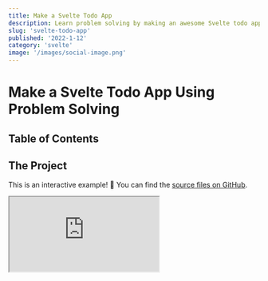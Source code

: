 ```yaml
---
title: Make a Svelte Todo App
description: Learn problem solving by making an awesome Svelte todo app as I guide you through my thought process
slug: 'svelte-todo-app'
published: '2022-1-12'
category: 'svelte'
image: '/images/social-image.png'
---
```


# Make a Svelte Todo App Using Problem Solving

## Table of Contents

## The Project

This is an interactive example! 🦄 You can find the [source files on GitHub](https://github.com/JoysOfCode/svelte-todo).

<Iframe
  title="Svelte Todo App"
  src="https://svelte-todo-list-app.netlify.app/"
/>

In the previous [Svelte For Beginners](https://joyofcode.xyz/svelte-for-beginners) post we learned Svelte fundamentals and now it's time to put what we learned into practice.

At the end I told you to go and build something but sometimes it's nice to have a friend to guide you through it. I also want to share my thought process instead of just making you do things because that's not a great way to learn and I'd rather you learn by working on things you care about.

I know from the title of the post some of you might be yawning 🥱 at the idea of yet another todo app but stick around!

This is just an excuse for us to learn more about how using Svelte might look in a real project and in another post I'm going to show you how to add tests to have more confidence your code works as expected. It's going to be awesome!

We're going to be making a todo list app based on [TodoMVC](https://todomvc.com/) which is one of my favorite examples when learning anything new because it teaches us everything we need to know about what we're trying to learn because everything you build includes creating, reading, updating and deleting content.

<blockquote>
  🖌️ Bob is here to help you out and let you know when you have to do something.
</blockquote>

<blockquote>
  🐿️ Peapod is a friend of Bob's and provides you with helpful information.
</blockquote>

## Learn From Reverse Engineering

I understand a lot of you might struggle with how to get started and I want you to know that's **normal**.

The more you work on things the more experience you have and your tool belt helps you solve more problems like Batman (ignoring striking fear in the hearts of criminals at night 🦇).

Let's say you were tasked to make something like [TodoMVC](https://todomvc.com/examples/vanilla-es6/). It might be intimidating at first but let's break everything into smaller parts. It's mostly a text input field adding what you just typed to the screen.

Focus on one step at a time. 👍️

One thing I would be distracted by is the animations when you complete a todo and notice if you double-click the todo you can edit it.

This might look complicated, right? 😱

Here is where I would open the browser developer tools with <kbd>Ctrl</kbd> + <kbd>Shift</kbd> + <kbd>I</kbd> and spend some time inspecting how it works.

<Image
  width={1053}
  height={704}
  src="/images/svelte-todo-app/todomvc-editing.webp"
  alt="TodoMVC editing a todo item"
/>

Huh? it's not bad as you thought! If you see it's just hiding the todo label and replacing it with a text input field of the same value if you're in the editing state.

This is such a great touch that might look complicated at first but if you spend time figuring out how it works you can see it's not that complicated.

Next thing I would do to learn how it works is to copy the HTML and CSS. You don't even need JavaScript because you can just use fake data in the markup.

In fact you can even disable the styles on the page by removing the `<head>` so you can focus on how it works.

If we did this before we would immediately see through the magic trick. 🪄

<Image
  width={1053}
  height={704}
  src="/images/svelte-todo-app/todomvc-without-styles.webp"
  alt="TodoMVC todo list markup without styles"
/>

This can be great fun! Instead of getting overwhelmed by everything observe how it works and write it down as a todo list (I know 🤭).

- **Add todo**
  - [ ] Input should be focused when page loads
  - [ ] Only show add todo if there are no other todos
  - [ ] After adding todo clear and focus input
  - [ ] Only show mark todos as completed if there are todos
  - [ ] Use enter to add todo
  - [ ] Mark todo as completed
  - [ ] Mark all todos as completed
  - [ ] Mark all todos as uncompleted
- **Remove todo**
  - [ ] Hovering over a todo shows the option to remove it
- **Edit todo**
  - [ ] Using **Escape** and **Enter** saves the edit
  - [ ] When focus leaves input save todo
- **Show how many todos are left**
  - [ ] Use **item** when there's a single todo and **items** for many
- **Filter todos**
  - [ ] All, Active, Completed
  - [ ] Highlight selected filter
- **Clear completed todos**
  - [ ] Show only when there is at least one completed todo
- [ ] **Add persistent storage**

## Project Setup

We're going to use [Vite](https://vitejs.dev/) which is a fast and simple build tool with a lot of presets for different frameworks so we can focus on Svelte instead of configuring things.

I'm going to be using [VS Code](https://code.visualstudio.com/) as my editor (you're going to need the [Svelte for VS Code extension](https://marketplace.visualstudio.com/items?itemName=svelte.svelte-vscode)) but you can use a web based editor like [CodeSandbox](https://codesandbox.io/) which is great if you're on a potato 🥔 — in that case just pick the Svelte preset and you're good.

🖌️ In your terminal create the Vite project and pick Svelte with TypeScript.

```shell:terminal {showLineNumbers}
npm init vite@latest
```

```shell:terminal {showLineNumbers}
✔ Project name: … svelte-todo
✔ Package name: … svelte-todo
? Select a framework: › - Use arrow-keys. Return to submit.
    vanilla
    vue
    react
    preact
    lit
❯   svelte
```

I'm going to use Svelte with TypeScript so select `svelte-ts` but it's purely optional. When you see types you can simply ignore them.

```shell:terminal {showLineNumbers}
? Select a variant: › - Use arrow-keys. Return to submit.
    svelte
❯   svelte-ts
```

Don't forget to install the packages.

```shell:terminal {showLineNumbers}
npm i
```

This is the brief rundown of the folder structure:

- **dist** is the build output (you're not going to see it until your run `npm run build`)
- **public** is where you keep your public files such as images and your favicon
- **src** is where you keep your source files

🖌️ Remove these things because we don't need them:

- **.vscode**
- **/src/assets**
- **/src/lib**

🖌️ Inside **App.svelte** remove everything.

```html:src/App.svelte {showLineNumbers}
<h1>Hello, World 👋</h1>
```

If you run the project and visit http://localhost:3000/ you should see "Hello, World 👋" on the screen. If you want you can also change the title of the page inside `index.html`.

```shell:terminal {showLineNumbers}
npm run dev
```

## Path Alias

Before we continue let's set up a **path alias** so we can import files using `$root` which means the root of our project so if you have nested imports you don't have to do `../../Component.svelte` gymnastics.

You can set up as many of path aliases as you want for example `$components`, `$styles` and so on but I prefer to keep it simple. I'm using the `$` prefix because that's what [SvelteKit](https://kit.svelte.dev/) uses.

🖌️ Change `vite.config.js`.

```js:vite.config.js {3,7-11} {showLineNumbers}
import { defineConfig } from 'vite'
import { svelte } from '@sveltejs/vite-plugin-svelte'
import path from 'path'

export default defineConfig({
  plugins: [svelte()],
  resolve: {
    alias: {
      $root: path.resolve('./src'),
    },
  },
})
```

🖌️ If you're using TypeScript we also need to let the TypeScript compiler know about this.

```json:tsconfig.json {10-13} {showLineNumbers}
{
  "extends": "@tsconfig/svelte/tsconfig.json",
  "compilerOptions": {
    "target": "esnext",
    "useDefineForClassFields": true,
    "module": "esnext",
    "resolveJsonModule": true,
    "allowJs": true,
    "checkJs": true,
    "baseUrl": ".",
    "paths": {
      "$root/*": ["./src/*"]
    }
  },
  "include": ["src/**/*.d.ts", "src/**/*.ts", "src/**/*.js", "src/**/*.svelte"]
}
```

## Global Styles

🖌️ Add a `global.css` file that includes a CSS reset, CSS variables, some utilities and focus styles.

<details>
	<summary>src/styles/global.css</summary>
	```css:src/styles/global.css {showLineNumbers}
	@import url('https://fonts.googleapis.com/css2?family=Inter:wght@300;400;700&display=swap');
	
	*,
	*::before,
	*::after {
	  margin: 0;
	  padding: 0;
	  box-sizing: border-box;
	}
	
	:root {
	  --sans-serif: 'Inter', sans-serif;
	
	  --color-bg: hsl(220, 20%, 14%);
	  --color-text: hsl(0, 0%, 2%);
	  --color-title: hsl(357, 49%, 48%);
	  --color-highlight: hsl(0, 33%, 64%);
	  --color-gray-28: hsl(0, 0%, 28%);
	  --color-gray-58: hsl(0, 0%, 58%);
	  --color-gray-90: hsl(0, 0%, 90%);
	
	  --font-24: 1.5rem;
	  --font-32: 2rem;
	  --font-80: 5rem;
	
	  --spacing-4: 0.25rem;
	  --spacing-8: 0.5rem;
	  --spacing-16: 1rem;
	
	  --shadow-1: hsl(0, 0%, 0%, 0.1);
	
	  --radius-base: 4px;
	}
	
	html,
	body {
	  height: 100%;
	}
	
	body {
	  display: grid;
	  place-content: center;
	  font-family: var(--sans-serif);
	  font-weight: 300;
	  line-height: 1.4;
	  background-color: var(--color-bg);
	  color: var(--color-text);
	}
	
	label,
	input,
	button {
	  font-family: inherit;
	  font-weight: inherit;
	  line-height: inherit;
	  color: inherit;
	}
	
	button {
	  background: none;
	  border: 0;
	  cursor: pointer;
	}
	
	.hidden {
	  visibility: hidden;
	}
	
	:focus,
	.toggle:focus + label,
	.toggle-all:focus + label {
	  box-shadow: 0 0 2px 2px var(--color-highlight);
	  outline: 0;
	}
	```
</details>

You can include the styles inside `index.html` but you wouldn't benefit from HMR (hot module reload) meaning you won't see updates instantly as you make changes so let's include the styles inside `App.svelte`.

```html:src/App.svelte {2} {showLineNumbers}
<script lang="ts">
	import `$root/styles/global.css`
</script>

<h1>Hello, World 👋</h1>
```

Path aliases are awesome! 😄

## Adding The Markup

I prefer to keep everything inside one file until it becomes hard to manage. We're going to keep everything inside `Todos.svelte` until I conveniently need to split things up for the sake of the tutorial.

First let's create a `Todos.svelte` file in `src/components` and then import it in `App.svelte`.

🖌️ Inside `Todos.svelte` add this markup.

```html:src/components/Todos.svelte {showLineNumbers}
<main>
  <h1 class="title">todos</h1>

  <section class="todos">
    <form>
      <input type="checkbox" id="toggle-all" class="toggle-all" />
      <label aria-label="Mark all as complete" for="toggle-all">
        Mark all as complete
      </label>

      <input
        id="new-todo"
        class="new-todo"
        placeholder="What needs to be done?"
        type="text"
        autofocus
      />
    </form>

    <ul class="todo-list">
      <li class="todo">
        <div class="todo-item">
          <div>
            <input id="todo" class="toggle" type="checkbox" />
            <label aria-label="Check todo" class="todo-check" for="todo" />
          </div>
          <span class="todo-text">Todo 1</span>
          <button aria-label="Remove todo" class="remove" />
        </div>

        <!-- <input class="edit" type="text" autofocus /> -->
      </li>
    </ul>

    <div class="actions">
      <span class="todo-count">0 left</span>
      <div class="filters">
        <button class="filter">All</button>
        <button class="filter">Active</button>
        <button class="filter">Completed</button>
      </div>
      <button class="clear-completed">Clear completed</button>
    </div>
  </section>
</main>
```

🖌️ Add the styles for `Todos.svelte`.

<details>
	<summary>Todos.svelte</summary>
	```html:App.svelte {showLineNumbers}
	<style>
		 /* Todos */
	
			.title {
				font-size: var(--font-80);
				font-weight: inherit;
				text-align: center;
				color: var(--color-title);
			}
		
			.todos {
				--width: 500px;
				--todos-bg: hsl(0 0% 98%);
				--todos-text: hsl(220 20% 14%);
		
				width: var(--width);
				color: var(--todos-text);
				background-color: var(--todos-bg);
				border-radius: var(--radius-base);
				border: 1px solid var(--color-gray-90);
				box-shadow: 0 0 4px var(--shadow-1);
			}
		
			.todo-list {
				list-style: none;
			}
		
			.actions {
				position: relative;
				display: flex;
				align-items: center;
				justify-content: space-between;
				padding: var(--spacing-8) var(--spacing-16);
				font-size: 0.9rem;
				border-top: 1px solid var(--color-gray-90);
			}
		
			.actions:before {
				content: '';
				height: 40px;
				position: absolute;
				right: 0;
				bottom: 0;
				left: 0;
				box-shadow: 0 1px 1px hsla(0, 0%, 0%, 0.2), 0 8px 0 -3px hsl(0, 0%, 96%),
					0 9px 1px -3px hsla(0, 0%, 0%, 0.2), 0 16px 0 -6px hsl(0, 0%, 96%),
					0 17px 2px -6px hsla(0, 0%, 0%, 0.2);
				z-index: -1;
			}
		
			/* Add todo */
		
			.toggle-all {
				width: 1px;
				height: 1px;
				position: absolute;
				opacity: 0;
			}
		
			.toggle-all + label {
				position: absolute;
				font-size: 0;
			}
		
			.toggle-all + label:before {
				content: '❯';
				display: block;
				padding: var(--spacing-16);
				font-size: var(--font-24);
				color: var(--color-gray-58);
				transform: rotate(90deg);
			}
		
			.toggle-all:checked + label:before {
				color: var(--color-gray-28);
			}
		
			.new-todo {
				width: 100%;
				padding: var(--spacing-16);
				padding-left: 60px;
				font-size: var(--font-24);
				border: none;
				border-bottom: 1px solid var(--shadow-1);
			}
		
			/* Todo */
		
			.todo {
				font-size: var(--font-24);
				font-weight: 400;
				border-bottom: 1px solid #ededed;
			}
		
			.todo:last-child {
				border-bottom: none;
			}
		
			.todo-check,
			.todo-text {
				display: block;
				padding: var(--spacing-16);
				color: var(--color-gray-28);
				transition: color 0.4s;
			}
		
			.todo-check {
				border-radius: 100%;
			}
		
			.completed .todo-text {
				color: var(--color-gray-58);
				text-decoration: line-through;
			}
		
			.todo-item {
				position: relative;
				display: flex;
				align-items: center;
				padding: 0 var(--spacing-8);
			}
		
			.editing .todo-item {
				display: none;
			}
		
			.edit {
				width: 100%;
				padding: var(--spacing-8);
				font-size: var(--font-24);
				border: 1px solid #999;
				border-radius: var(--radius-base);
				box-shadow: inset 0 -1px 5px 0 var(--shadow-1);
			}
		
			.toggle {
				position: absolute;
				top: 26px;
				left: 13px;
				transform: scale(2);
				opacity: 0;
			}
		
			.toggle + label {
				background-image: url('data:image/svg+xml;utf8,%3Csvg%20xmlns%3D%22http%3A//www.w3.org/2000/svg%22%20width%3D%2240%22%20height%3D%2240%22%20viewBox%3D%22-10%20-18%20100%20135%22%3E%3Ccircle%20cx%3D%2250%22%20cy%3D%2250%22%20r%3D%2250%22%20fill%3D%22none%22%20stroke%3D%22%23949494%22%20stroke-width%3D%223%22/%3E%3C/svg%3E');
				background-repeat: no-repeat;
				background-position: 84% 50%;
			}
		
			.toggle:checked + label {
				background-image: url('data:image/svg+xml;utf8,%3Csvg%20xmlns%3D%22http%3A%2F%2Fwww.w3.org%2F2000%2Fsvg%22%20width%3D%2240%22%20height%3D%2240%22%20viewBox%3D%22-10%20-18%20100%20135%22%3E%3Ccircle%20cx%3D%2250%22%20cy%3D%2250%22%20r%3D%2250%22%20fill%3D%22none%22%20stroke%3D%22%2359A193%22%20stroke-width%3D%223%22%2F%3E%3Cpath%20fill%3D%22%233EA390%22%20d%3D%22M72%2025L42%2071%2027%2056l-4%204%2020%2020%2034-52z%22%2F%3E%3C%2Fsvg%3E');
			}
		
			.remove {
				display: none;
				margin-left: auto;
				font-size: var(--font-32);
				color: var(--color-gray-58);
				transition: color 0.2s ease-out;
			}
		
			.remove:hover {
				color: var(--color-highlight);
			}
		
			.remove:after {
				content: '×';
			}
		
			.todo:hover .remove {
				display: block;
			}
		
			/* Filters */
		
			.filters {
				display: flex;
				gap: var(--spacing-4);
				list-style: none;
			}
		
			.filter {
				text-transform: capitalize;
				padding: var(--spacing-4) var(--spacing-8);
				border: 1px solid transparent;
				border-radius: var(--radius-base);
			}
		
			.filter:hover {
				border: 1px solid var(--color-highlight);
			}
		
			.selected {
				border-color: var(--color-highlight);
			}
		</style>
	```
</details>

🖌️ Update `App.svelte`.

```html:App.svelte {2,6} {showLineNumbers}
<script lang="ts">
  import Todos from '$root/components/Todos.svelte'
  import '$root/styles/global.css'
</script>

<Todos />
```

I named the sections in the styles so it's easier for you to know what to move later into components.

If you notice we already checked some of the items from the list such as the input being focused when the page loads and because we're using a `<form>` we can use <kbd>Enter</kbd> to submit.

The use of `autofocus` is discouraged because it's bad for accessibility but in this case we only have one area of the page we're using.

If you're using a linter and your editor is complaining at you for using `autofocus` as it should you can disable the rule.

```html:App.svelte {showLineNumbers}
<!-- svelte-ignore a11y-autofocus -->
<input class="edit" type="text" autofocus />
```

## Showing List of Todos

🖌️ Let's use some fake data inside `Todos.svelte` to have something to work with and loop over the todo list.

```html:src/components/Todos.svelte {2,4-10,33-55} {showLineNumbers}
<script lang="ts">
	import type { ITodo } from '$root/types/todo'

  // state
  let todos: ITodo[] = [
    { id: '1e4a59703af84', text: 'Todo 1', completed: true },
    { id: '9e09bcd7b9349', text: 'Todo 2', completed: false },
    { id: '9e4273a51a37c', text: 'Todo 3', completed: false },
    { id: '53ae48bf605cc', text: 'Todo 4', completed: false },
  ]
</script>

<main>
  <h1 class="title">todos</h1>

  <section class="todos">
    <form>
      <input type="checkbox" id="toggle-all" class="toggle-all" />
      <label aria-label="Mark all as complete" for="toggle-all">
        Mark all as complete
      </label>

      <input
        id="new-todo"
        class="new-todo"
        placeholder="What needs to be done?"
        type="text"
        autofocus
      />
    </form>

    <ul class="todo-list">
      {#each todos as todo (todo.id)}
        <li class="todo">
          <div class="todo-item">
            <div>
              <input
                checked={todo.completed}
                id="todo"
                class="toggle"
                type="checkbox"
              />
              <label
								aria-label="Check todo"
								class="todo-check"
								for="todo"
							/>
            </div>
            <span class="todo-text">{todo.text}</span>
            <button aria-label="Remove todo" class="remove" />
          </div>

          <!-- <input class="edit" type="text" autofocus /> -->
        </li>
      {/each}
    </ul>

    <div class="actions">
      <span class="todo-count">0 left</span>
      <div class="filters">
        <button class="filter">All</button>
        <button class="filter">Active</button>
        <button class="filter">Completed</button>
      </div>
      <button class="clear-completed">Clear completed</button>
    </div>
  </section>
</main>

<!-- ... -->
```

🖌️ Create the types in `src/types/todo.ts`.

```ts:src/types/todo.ts {showLineNumbers}
export interface ITodo {
  id: string
  text: string
  completed: boolean
}
```

If you don't want to use TypeScript just ignore the types! 👍️

<Image
  width={946}
  height={672}
  src="/images/svelte-todo-app/todos-list.webp"
  alt="Showing list of todo items"
/>

You should see a list of todo items.

If you want to you can add `$: console.log(todos)` inside `Todos.svelte` to see the values update when you change them so it's easier to see what's going on in the future.

## Adding Todo Items

🖌️ First let's create a `AddTodo.svelte` file in `src/components` and move the markup and styles for it from `Todos.svelte`.

```html:src/components/AddTodo.svelte {showLineNumbers}
<form>
  <input type="checkbox" id="toggle-all" class="toggle-all" />
  <label aria-label="Mark all as complete" for="toggle-all">
    Mark all as complete
  </label>

  <input
    id="new-todo"
    class="new-todo"
    placeholder="What needs to be done?"
    type="text"
    autofocus
  />
</form>

<style>
  .toggle-all {
    width: 1px;
    height: 1px;
    position: absolute;
    opacity: 0;
  }

  .toggle-all + label {
    position: absolute;
    font-size: 0;
  }

  .toggle-all + label:before {
    content: '❯';
    display: block;
    padding: var(--spacing-16);
    font-size: var(--font-24);
    color: var(--color-gray-58);
    transform: rotate(90deg);
  }

  .toggle-all:checked + label:before {
    color: var(--color-gray-28);
  }

  .new-todo {
    width: 100%;
    padding: var(--spacing-16);
    padding-left: 60px;
    font-size: var(--font-24);
    border: none;
    border-bottom: 1px solid var(--shadow-1);
  }
</style>
```

`AddTodo.svelte` is going take a couple of props:

- **addTodo** function that takes a todo and updates the todo list in
- **toggleCompleted** function that's going to toggle the completion of the todos
- **todosAmount** so we know the todos count to show and hide marking the todos as completed

We're also going to use `todosAmount` to show the information and options for the todo items only if there are todo items.

Parts of our application depend on the same values such as `todos` and `todosAmount` but in the future you can use a Svelte store if you want.

🖌️ Let's keep it simple and define what we need inside `Todos.svelte` and simply pass the props to `AddTodo.svelte`.

```html:src/components/Todos.svelte {4,14-39,45,47,83} {showLineNumbers}
<script lang="ts">
  import type { ITodo } from '$root/types/todo'

  import AddTodo from './AddTodo.svelte'

  // state
  let todos: ITodo[] = [
    { id: '1e4a59703af84', text: 'Todo 1', completed: true },
    { id: '9e09bcd7b9349', text: 'Todo 2', completed: false },
    { id: '9e4273a51a37c', text: 'Todo 3', completed: false },
    { id: '53ae48bf605cc', text: 'Todo 4', completed: false },
  ]

  // computed
  $: todosAmount = todos.length

  // methods
  function generateRandomId(): string {
		return Math.random().toString(16).slice(2)
  }

  function addTodo(todo: string): void {
    let newTodo: ITodo = {
      id: generateRandomId(),
      text: todo,
      completed: false,
    }
    todos = [...todos, newTodo]
  }

  function toggleCompleted(event: MouseEvent): void {
    let { checked } = event.target as HTMLInputElement

    todos = todos.map((todo) => ({
      ...todo,
      completed: checked,
    }))
  }
</script>

<main>
  <h1 class="title">todos</h1>

  <section class="todos">
    <AddTodo {addTodo} {toggleCompleted} {todosAmount} />

    {#if todosAmount}
      <ul class="todo-list">
        {#each todos as todo (todo.id)}
          <li class="todo">
            <div class="todo-item">
              <div>
                <input
                  checked={todo.completed}
                  id="todo"
                  class="toggle"
                  type="checkbox"
                />
                <label
                  aria-label="Check todo"
                  class="todo-check"
                  for="todo"
                />
              </div>
              <span class="todo-text">{todo.text}</span>
              <button aria-label="Remove todo" class="remove" />
            </div>

            <!-- <input class="edit" type="text" autofocus /> -->
          </li>
        {/each}
      </ul>

      <div class="actions">
        <span class="todo-count">0 left</span>
        <div class="filters">
          <button class="filter">All</button>
          <button class="filter">Active</button>
          <button class="filter">Completed</button>
        </div>
        <button class="clear-completed">Clear completed</button>
      </div>
    {/if}
  </section>
</main>

<!-- ... -->
```

We're going to bind the input value to `todo` so we can clear the input after we submit a todo with `handleSubmit`.

The form right now submits and reloads the page so we need to prevent the default behavior and we don't want to show the option to mark todos as completed if there are no todos.

🖌️ Update `AddTodo.svelte`.

```html:src/components/AddTodo.svelte {1-39} {showLineNumbers}
<script lang="ts">
  type AddTodoType = (todo: string) => void
  type ToggleCompletedType = (event: MouseEvent) => void
  type TodosAmountType = number

  export let addTodo: AddTodoType
  export let toggleCompleted: ToggleCompletedType
  export let todosAmount: TodosAmountType

  let todo = ''

  function handleSubmit() {
    addTodo(todo)
    todo = ''
  }
</script>

<form on:submit|preventDefault={handleSubmit}>
	{#if todosAmount > 0}
    <input
      on:click={toggleCompleted}
      type="checkbox"
      id="toggle-all"
      class="toggle-all"
    />
	  <label aria-label="Mark all as complete" for="toggle-all">
	    Mark all as complete
	  </label>
	{/if}

  <input
		bind:value={todo}
    id="new-todo"
    class="new-todo"
    placeholder="What needs to be done?"
    type="text"
    autofocus
  />
</form>

<!-- ... -->
```

That's it! 🥳

## Completing Todo Items

Before we create the `Todo.svelte` component we need to create the methods inside `Todos.svelte` we're going to pass as props:

- **todo** is going to be passed from looping over the todo list
- **completeTodo** function that's going to take the `id` of the todo and toggle it's completion

🖌️ Update `Todos.svelte`.

```html:src/components/Todos.svelte {5,41-48,60} {showLineNumbers}
<script lang="ts">
  import type { ITodo } from '$root/types/todo'

  import AddTodo from './AddTodo.svelte'
  import Todo from './Todo.svelte'

  // state
  let todos: ITodo[] = [
    { id: '1e4a59703af84', text: 'Todo 1', completed: true },
    { id: '9e09bcd7b9349', text: 'Todo 2', completed: false },
    { id: '9e4273a51a37c', text: 'Todo 3', completed: false },
    { id: '53ae48bf605cc', text: 'Todo 4', completed: false },
  ]

  // computed
  $: todosAmount = todos.length

  // methods
  function generateRandomId(): string {
    return Math.random().toString(16).slice(2)
  }

  function addTodo(todo: string): void {
    let newTodo: ITodo = {
      id: generateRandomId(),
      text: todo,
      completed: false,
    }
    todos = [...todos, newTodo]
  }

  function toggleCompleted(event: MouseEvent): void {
    let { checked } = event.target as HTMLInputElement

    todos = todos.map((todo) => ({
      ...todo,
      completed: checked,
    }))
  }

  function completeTodo(id: string): void {
    todos = todos.map((todo) => {
      if (todo.id === id) {
        todo.completed = !todo.completed
      }
      return todo
    })
  }
</script>

<main>
  <h1 class="title">todos</h1>

  <section class="todos">
    <AddTodo {addTodo} {toggleCompleted} {todosAmount} />

    {#if todosAmount}
      <ul class="todo-list">
        {#each todos as todo (todo.id)}
          <Todo {todo} {completeTodo} />
        {/each}
      </ul>

      <div class="actions">
        <span class="todo-count">0 left</span>
        <div class="filters">
          <button class="filter">All</button>
          <button class="filter">Active</button>
          <button class="filter">Completed</button>
        </div>
        <button class="clear-completed">Clear completed</button>
      </div>
    {#if}
  </section>
</main>

<!-- ... -->
```

🖌️ Create a `Todo.svelte` file under `src/components` and move the markup and styles from `Todos.svelte` there and add the props along with types.

```html:src/components/Todo.svelte {showLineNumbers}
<script lang="ts">
  import type { ITodo } from '$root/types/todo'

  type CompleteTodoType = (id: string) => void

  export let todo: ITodo
  export let completeTodo: CompleteTodoType
</script>

<li class="todo">
  <div class="todo-item">
    <div>
      <input
        checked={todo.completed}
        id="todo"
        class="toggle"
        type="checkbox"
      />
      <label
				aria-label="Check todo"
				class="todo-check"
				for="todo"
			/>
    </div>
    <span class="todo-text">{todo.text}</span>
    <button aria-label="Remove todo" class="remove" />
  </div>

  <!-- <input class="edit" type="text" autofocus /> -->
</li>

<style>
  .todo {
    font-size: var(--font-24);
    font-weight: 400;
    border-bottom: 1px solid #ededed;
  }

  .todo:last-child {
    border-bottom: none;
  }

  .todo-check,
  .todo-text {
    display: block;
    padding: var(--spacing-16);
    color: var(--color-gray-28);
    transition: color 0.4s;
  }

  .todo-check {
    border-radius: 100%;
  }

  .completed {
    color: var(--color-gray-58);
    text-decoration: line-through;
  }

  .todo-item {
    position: relative;
    display: flex;
    align-items: center;
    padding: 0 var(--spacing-8);
  }

  .editing .todo-item {
    display: none;
  }

  .edit {
    width: 100%;
    padding: var(--spacing-8);
    font-size: var(--font-24);
    border: 1px solid #999;
    border-radius: var(--radius-base);
    box-shadow: inset 0 -1px 5px 0 var(--shadow-1);
  }

  .toggle {
    position: absolute;
    top: 26px;
    left: 13px;
    transform: scale(2);
    opacity: 0;
  }

  .toggle + label {
    background-image: url('data:image/svg+xml;utf8,%3Csvg%20xmlns%3D%22http%3A//www.w3.org/2000/svg%22%20width%3D%2240%22%20height%3D%2240%22%20viewBox%3D%22-10%20-18%20100%20135%22%3E%3Ccircle%20cx%3D%2250%22%20cy%3D%2250%22%20r%3D%2250%22%20fill%3D%22none%22%20stroke%3D%22%23949494%22%20stroke-width%3D%223%22/%3E%3C/svg%3E');
    background-repeat: no-repeat;
    background-position: 84% 50%;
  }

  .toggle:checked + label {
    background-image: url('data:image/svg+xml;utf8,%3Csvg%20xmlns%3D%22http%3A%2F%2Fwww.w3.org%2F2000%2Fsvg%22%20width%3D%2240%22%20height%3D%2240%22%20viewBox%3D%22-10%20-18%20100%20135%22%3E%3Ccircle%20cx%3D%2250%22%20cy%3D%2250%22%20r%3D%2250%22%20fill%3D%22none%22%20stroke%3D%22%2359A193%22%20stroke-width%3D%223%22%2F%3E%3Cpath%20fill%3D%22%233EA390%22%20d%3D%22M72%2025L42%2071%2027%2056l-4%204%2020%2020%2034-52z%22%2F%3E%3C%2Fsvg%3E');
  }

  .remove {
    display: none;
    margin-left: auto;
    font-size: var(--font-32);
    color: var(--color-gray-58);
    transition: color 0.2s ease-out;
  }

  .remove:hover {
    color: var(--color-highlight);
  }

  .remove:after {
    content: '×';
  }

  .todo:hover .remove {
    display: block;
  }
</style>
```

Inside `Todo.svelte` we're going to listen for changes when a user checks the checkbox and mark the todo as completed by passing the todo `id` to `completeTodo`.

We're also going to set the `checked` attribute and use the `class:` directive to apply a `.completed` class if the todo is completed.

<blockquote>
  🐿️ If you're wondering about why we use the anonymous function `() =>
  completeTodo(todo.id)` syntax and not just invoke `completeTodo(todo.id)` it's
  because it would invoke the function immediately and run only once.
</blockquote>

🖌️ Update `Todo.svelte` to reflect the changes.

```html:src/components/Todo.svelte {14-15,26} {showLineNumbers}
<script lang="ts">
  import type { ITodo } from '$root/types/todo'

  type CompleteTodoType = (id: string) => void

  export let todo: ITodo
  export let completeTodo: CompleteTodoType
</script>

<li class="todo">
  <div class="todo-item">
    <div>
      <input
        on:change={() => completeTodo(todo.id)}
        checked={todo.completed}
        id="todo"
        class="toggle"
        type="checkbox"
      />
      <label
				aria-label="Check todo"
				class="todo-check"
				for="todo"
			/>
    </div>
    <span class:completed={todo.completed} class="todo-text">
      {todo.text}
    </span>
    <button aria-label="Remove todo" class="remove" />
  </div>

  <!-- <input class="edit" type="text" autofocus /> -->
</li>

<!-- ... -->
```

That's it, great job! 👍️

## Removing Todo Items

🖌️ Inside `Todos.svelte` add the method for removing the todo and pass it to `Todo.svelte`.

```html:src/components/Todos.svelte {50-52,64} {showLineNumbers}
<script lang="ts">
  import type { ITodo } from '$root/types/todo'

  import AddTodo from './AddTodo.svelte'
  import Todo from './Todo.svelte'

  // state
  let todos: ITodo[] = [
    { id: '1e4a59703af84', text: 'Todo 1', completed: true },
    { id: '9e09bcd7b9349', text: 'Todo 2', completed: false },
    { id: '9e4273a51a37c', text: 'Todo 3', completed: false },
    { id: '53ae48bf605cc', text: 'Todo 4', completed: false },
  ]

  // computed
  $: todosAmount = todos.length

  // methods
  function generateRandomId(): string {
    return Math.random().toString(16).slice(2)
  }

  function addTodo(todo: string): void {
    let newTodo: ITodo = {
      id: generateRandomId(),
      text: todo,
      completed: false,
    }
    todos = [...todos, newTodo]
  }

  function toggleCompleted(event: MouseEvent): void {
    let { checked } = event.target as HTMLInputElement

    todos = todos.map((todo) => ({
      ...todo,
      completed: checked,
    }))
  }

  function completeTodo(id: string): void {
    todos = todos.map((todo) => {
      if (todo.id === id) {
        todo.completed = !todo.completed
      }
      return todo
    })
  }

  function removeTodo(id: string): void {
    todos = todos.filter((todo) => todo.id !== id)
  }
</script>

<main>
  <h1 class="title">todos</h1>

  <section class="todos">
    <AddTodo {addTodo} {toggleCompleted} {todosAmount} />

    {#if todosAmount}
      <ul class="todo-list">
        {#each todos as todo (todo.id)}
          <Todo {todo} {completeTodo} {removeTodo} />
        {/each}
      </ul>

      <div class="actions">
        <span class="todo-count">0 left</span>
        <div class="filters">
          <button class="filter">All</button>
          <button class="filter">Active</button>
          <button class="filter">Completed</button>
        </div>
        <button class="clear-completed">Clear completed</button>
      </div>
    {/if}
  </section>
</main>

<!-- ... ->
```

🖌️ In `Todo.svelte` we need to take in the prop and wire up the event to the button.

```html:src/components/Todo.svelte {5,9,29} {showLineNumbers}
<script lang="ts">
  import type { ITodo } from '$root/types/todo'

  type CompleteTodoType = (id: string) => void
  type RemoveTodoType = (id: string) => void

  export let todo: ITodo
  export let completeTodo: CompleteTodoType
  export let removeTodo: RemoveTodoType
</script>

<li class="todo">
  <div class="todo-item">
    <div>
      <input
        on:change={() => completeTodo(todo.id)}
        checked={todo.completed}
        id="todo"
        class="toggle"
        type="checkbox"
      />
      <label aria-label="Check todo" class="todo-check" for="todo" />
    </div>
    <span class:completed={todo.completed} class="todo-text">
      {todo.text}
    </span>
    <button
      aria-label="Remove todo"
      on:click={() => removeTodo(todo.id)}
      class="remove"
    />
  </div>

  <!-- <input class="edit" type="text" autofocus /> -->
</li>

<!-- ... -->
```

That's it! 🥳

## Editing Todo Items

I'm surprised how many posts and tutorials show you the steps up to now but ignore the most important part which is editing the todo but I'm never going to give you up, let you down, run around and desert you.

We're going to create a function that takes in the todo `id` to find the todo and a `newTodo` text to replace it's content.

🖌️ Inside `Todos.svelte` we need to add the `editTodo` method and pass it to `Todo.svelte`.

```html:src/components/Todos.svelte {54-57,69} {showLineNumbers}
<script lang="ts">
  import type { ITodo } from '$root/types/todo'

	import AddTodo from './AddTodo.svelte'
  import Todo from './Todo.svelte'

  // state
  let todos: ITodo[] = [
    { id: '1e4a59703af84', text: 'Todo 1', completed: true },
    { id: '9e09bcd7b9349', text: 'Todo 2', completed: false },
    { id: '9e4273a51a37c', text: 'Todo 3', completed: false },
    { id: '53ae48bf605cc', text: 'Todo 4', completed: false },
  ]

  // computed
  $: todosAmount = todos.length

  // methods
  function generateRandomId(): string {
    return Math.random().toString(16).slice(2)
  }

  function addTodo(todo: string): void {
    let newTodo: ITodo = {
      id: generateRandomId(),
      text: todo,
      completed: false,
    }
    todos = [...todos, newTodo]
  }

  function toggleCompleted(event: MouseEvent): void {
    let { checked } = event.target as HTMLInputElement

    todos = todos.map((todo) => ({
      ...todo,
      completed: checked,
    }))
  }

  function completeTodo(id: string): void {
    todos = todos.map((todo) => {
      if (todo.id === id) {
        todo.completed = !todo.completed
      }
      return todo
    })
  }

  function removeTodo(id: string): void {
    todos = todos.filter((todo) => todo.id !== id)
  }

  function editTodo(id: string, newTodo: string): void {
    let currentTodo = todos.findIndex((todo) => todo.id === id)
    todos[currentTodo].text = newTodo
  }
</script>

<main>
  <h1 class="title">todos</h1>

  <section class="todos">
    <AddTodo {addTodo} {toggleCompleted} {todosAmount} />

    {#if todosAmount}
      <ul class="todo-list">
        {#each todos as todo (todo.id)}
          <Todo {todo} {completeTodo} {removeTodo} {editTodo} />
        {/each}
      </ul>

      <div class="actions">
        <span class="todo-count">0 left</span>
        <div class="filters">
          <button class="filter">All</button>
          <button class="filter">Active</button>
          <button class="filter">Completed</button>
        </div>
        <button class="clear-completed">Clear completed</button>
      </div>
    {/if}
  </section>
</main>

<!-- ... -->
```

For editing the todo item we're going to have an `editing` state and `toggleEdit` function together with a couple of methods for handling updating the todo:

- **handleEdit** is going to be responsible for editing the todo and registering if the user pressed <kbd>Escape</kbd> or <kbd>Enter</kbd> to handle those scenarios
- **handleBlur** is going to save the todo when the input loses focus which is the **blur** event

The `<li>` is going to have a `class:editing` directive and a `dblclick` event listener on the span to toggle editing mode and conditionally show the editing input element based on if `editing` is true with the `keydown` and `blur` event listeners.

🖌️ Update `Todo.svelte`.

```html:src/components/Todo.svelte {13-42,45,58,71-80} {showLineNumbers}
<script lang="ts">
  import type { ITodo } from '$root/types/todo'

  type CompleteTodoType = (id: string) => void
  type RemoveTodoType = (id: string) => void
  type EditTodoType = (id: string, newTodo: string) => void

  export let todo: ITodo
  export let completeTodo: CompleteTodoType
  export let removeTodo: RemoveTodoType
  export let editTodo: EditTodoType

  let editing = false

  function toggleEdit() {
    editing = true
  }

  function handleEdit(event: KeyboardEvent, id: string) {
    let pressedKey = event.key
    let targetElement = event.target as HTMLInputElement
    let newTodo = targetElement.value

    switch (pressedKey) {
      case 'Escape':
        targetElement.blur()
        break
      case 'Enter':
        editTodo(id, newTodo)
        targetElement.blur()
        break
    }
  }

  function handleBlur(event: FocusEvent, id: string) {
    let targetElement = event.target as HTMLInputElement
    let newTodo = targetElement.value

    editTodo(id, newTodo)
    targetElement.blur()
    editing = false
  }
</script>

<li class:editing class="todo">
  <div class="todo-item">
    <div>
      <input
        on:change={() => completeTodo(todo.id)}
        checked={todo.completed}
        id="todo"
        class="toggle"
        type="checkbox"
      />
      <label aria-label="Check todo" class="todo-check" for="todo" />
    </div>
    <span
      on:dblclick={toggleEdit}
      class:completed={todo.completed}
      class="todo-text"
    >
      {todo.text}
    </span>
    <button
      aria-label="Remove todo"
      on:click={() => removeTodo(todo.id)}
      class="remove"
    />
  </div>

  {#if editing}
    <input
      on:keydown={(event) => handleEdit(event, todo.id)}
      on:blur={(event) => handleBlur(event, todo.id)}
      class="edit"
      type="text"
      value={todo.text}
      autofocus
    />
  {/if}
</li>

<!-- ... -->
```

We're done with a large part of the project so congrats if you made it so far! 🥳

That wasn't so bad, right? I spent a lot more time on this than you have so far so don't feel like everything should make sense because it never does until you get your hands dirty.

## Showing Todos Left

To see how many incomplete todos there are we're going to have a computed property `incompleteTodos` inside `Todos.svelte` and send it as a prop to `TodosLeft.svelte`.

🖌️ Update `Todos.svelte`.

```html:src/components/Todos.svelte {6,18,76} {showLineNumbers}
<script lang="ts">
  import type { ITodo } from '$root/types/todo'

	import AddTodo from './AddTodo.svelte'
  import Todo from './Todo.svelte'
  import TodosLeft from './TodosLeft.svelte'

  // state
  let todos: ITodo[] = [
    { id: '1e4a59703af84', text: 'Todo 1', completed: true },
    { id: '9e09bcd7b9349', text: 'Todo 2', completed: false },
    { id: '9e4273a51a37c', text: 'Todo 3', completed: false },
    { id: '53ae48bf605cc', text: 'Todo 4', completed: false },
  ]

  // computed
  $: todosAmount = todos.length
  $: incompleteTodos = todos.filter((todo) => !todo.completed).length

  // methods
  function generateRandomId(): string {
    return Math.random().toString(16).slice(2)
  }

  function addTodo(todo: string): void {
    let newTodo: ITodo = {
      id: generateRandomId(),
      text: todo,
      completed: false,
    }
    todos = [...todos, newTodo]
  }

  function toggleCompleted(event: MouseEvent): void {
    let { checked } = event.target as HTMLInputElement

    todos = todos.map((todo) => ({
      ...todo,
      completed: checked,
    }))
  }

  function completeTodo(id: string): void {
    todos = todos.map((todo) => {
      if (todo.id === id) {
        todo.completed = !todo.completed
      }
      return todo
    })
  }

  function removeTodo(id: string): void {
    todos = todos.filter((todo) => todo.id !== id)
  }

  function editTodo(id: string, newTodo: string): void {
    let currentTodo = todos.findIndex((todo) => todo.id === id)
    todos[currentTodo].text = newTodo
  }
</script>

<main>
  <h1 class="title">todos</h1>

  <section class="todos">
    <AddTodo {addTodo} {toggleCompleted} {todosAmount} />

    {#if todosAmount}
      <ul class="todo-list">
        {#each todos as todo (todo.id)}
          <Todo {todo} {completeTodo} {removeTodo} {editTodo} />
        {/each}
      </ul>

      <div class="actions">
        <TodosLeft {incompleteTodos} />
        <div class="filters">
          <button class="filter">All</button>
          <button class="filter">Active</button>
          <button class="filter">Completed</button>
        </div>
        <button class="clear-completed">Clear completed</button>
      </div>
    {/if}
  </section>
</main>

<!-- ... -->
```

🖌️ Create `TodosLeft.svelte` inside `src/components`.

```html:src/components/TodosLeft.svelte {showLineNumbers}
<script lang="ts">
  export let incompleteTodos: number
</script>

<span class="todo-count">
  {incompleteTodos}
  {incompleteTodos === 1 ? 'item' : 'items'} left
</span>
```

Awesome! 👍️

## Filtering Todo Items

There's three filters we have which is **all**, **active**, and **completed**. We should keep track of the currently selected filter inside `selectedFilter` and set the filter using a function `setFilter`.

When the filter changes we could have a computed property `filteredTodos` which is responsible for filtering the todos.

🖌️ Let's quickly add the `FiltersType` so we can use it.

```ts:src/types/todo.ts {7} {showLineNumbers}
export interface ITodo {
  id: string
  text: string
  completed: boolean
}

export type FiltersType = 'all' | 'active' | 'completed'
```

🖌️ Update `Todos.svelte`.

```html:src/components/Todos.svelte {2,7,17,22,65-78,89,96} {showLineNumbers}
<script lang="ts">
  import type { FiltersType, ITodo } from '$root/types/todo'

  import AddTodo from './AddTodo.svelte'
  import Todo from './Todo.svelte'
  import TodosLeft from './TodosLeft.svelte'
  import FilterTodos from './FilterTodos.svelte'

  // state
  let todos: ITodo[] = [
    { id: '1e4a59703af84', text: 'Todo 1', completed: true },
    { id: '9e09bcd7b9349', text: 'Todo 2', completed: false },
    { id: '9e4273a51a37c', text: 'Todo 3', completed: false },
    { id: '53ae48bf605cc', text: 'Todo 4', completed: false },
  ]

  let selectedFilter: FiltersType = 'all'

  // computed
  $: todosAmount = todos.length
  $: incompleteTodos = todos.filter((todo) => !todo.completed).length
  $: filteredTodos = filterTodos(todos, selectedFilter)

  // methods
  function generateRandomId(): string {
    return Math.random().toString(16).slice(2)
  }

  function addTodo(todo: string): void {
    let newTodo: ITodo = {
      id: generateRandomId(),
      text: todo,
      completed: false,
    }
    todos = [...todos, newTodo]
  }

  function toggleCompleted(event: MouseEvent): void {
    let { checked } = event.target as HTMLInputElement

    todos = todos.map((todo) => ({
      ...todo,
      completed: checked,
    }))
  }

  function completeTodo(id: string): void {
    todos = todos.map((todo) => {
      if (todo.id === id) {
        todo.completed = !todo.completed
      }
      return todo
    })
  }

  function removeTodo(id: string): void {
    todos = todos.filter((todo) => todo.id !== id)
  }

  function editTodo(id: string, newTodo: string): void {
    let currentTodo = todos.findIndex((todo) => todo.id === id)
    todos[currentTodo].text = newTodo
  }

  function setFilter(newFilter: FiltersType): void {
    selectedFilter = newFilter
  }

  function filterTodos(todos: ITodo[], filter: FiltersType): ITodo[] {
    switch (filter) {
      case 'all':
        return todos
      case 'active':
        return todos.filter((todo) => !todo.completed)
      case 'completed':
        return todos.filter((todo) => todo.completed)
    }
  }
</script>

<main>
  <h1 class="title">todos</h1>

  <section class="todos">
    <AddTodo {addTodo} {toggleCompleted} {todosAmount} />

    {#if todosAmount}
      <ul class="todo-list">
        {#each filteredTodos as todo (todo.id)}
          <Todo {todo} {completeTodo} {removeTodo} {editTodo} />
        {/each}
      </ul>

      <div class="actions">
        <TodosLeft {incompleteTodos} />
        <FilterTodos {selectedFilter} {setFilter} />
        <button class="clear-completed">Clear completed</button>
      </div>
    {/if}
  </section>
</main>

<!-- ... -->
```

Now the computed value of `filteredTodos` is in charge of showing the todos.

🖌️ Move the markup and styles for filters outside of `Todos.svelte` into a new file `FilterTodos.svelte` and include the props.

```html:src/components/FilterTodos.svelte {showLineNumbers}
<script lang="ts">
  import type { FiltersType } from '$root/types/todo'

  type SetFilterType = (newFilter: string) => void

  export let selectedFilter: FiltersType
  export let setFilter: SetFilterType
</script>

<div class="filters">
  <button class="filter">All</button>
  <button class="filter">Active</button>
  <button class="filter">Completed</button>
</div>

<style>
  .filters {
    display: flex;
    gap: var(--spacing-4);
    list-style: none;
  }

  .filter {
    text-transform: capitalize;
    padding: var(--spacing-4) var(--spacing-8);
    border: 1px solid transparent;
    border-radius: var(--radius-base);
  }

  .filter:hover {
    border: 1px solid var(--color-highlight);
  }

  .selected {
    border-color: var(--color-highlight);
  }
</style>
```

Instead of repeating the markup and adding logic for every `<button>` we can create a list of filters and loop over those.

Each `<button>` is going to have a `click` event listener and `class:selected` directive so we can apply the `.selected` class to the currently selected filter.

```html:src/components/FilterTodos.svelte {9,13-21} {showLineNumbers}
<script lang="ts">
  import type { FiltersType } from '$root/types/todo'

  type SetFilterType = (newFilter: string) => void

  export let selectedFilter: FiltersType
  export let setFilter: SetFilterType

	let filters = ['all', 'active', 'completed']
</script>

<div class="filters">
  {#each filters as filter}
    <button
      on:click={() => setFilter(filter)}
      class:selected={selectedFilter === filter}
      class="filter"
    >
      {filter}
    </button>
  {/each}
</div>

<!-- ... -->
```

Awesome, that's it! 👍️ You should be able now to filter the list of todos so give it a try.

## Clearing Completed Todos

You're almost done! 😄 For the last part we need to clear the completed todos.

🖌️ Inside `Todos.svelte` add a computed value `completedTodos` and a `clearCompleted` function we're going pass as props to `ClearTodos.svelte`.

```html:src/components/Todos.svelte {8,24,82-84,103} {showLineNumbers}
<script lang="ts">
  import type { FiltersType, ITodo } from '$root/types/todo'

  import AddTodo from './AddTodo.svelte'
  import Todo from './Todo.svelte'
  import TodosLeft from './TodosLeft.svelte'
  import FilterTodos from './FilterTodos.svelte'
  import ClearTodos from './ClearTodos.svelte'

  // state
  let todos: ITodo[] = [
    { id: '1e4a59703af84', text: 'Todo 1', completed: true },
    { id: '9e09bcd7b9349', text: 'Todo 2', completed: false },
    { id: '9e4273a51a37c', text: 'Todo 3', completed: false },
    { id: '53ae48bf605cc', text: 'Todo 4', completed: false },
  ]

  let selectedFilter: FiltersType = 'all'

  // computed
  $: todosAmount = todos.length
  $: incompleteTodos = todos.filter((todo) => !todo.completed).length
  $: filteredTodos = filterTodos(todos, selectedFilter)
  $: completedTodos = todos.filter((todo) => todo.completed).length

  // methods
  function generateRandomId(): string {
    return Math.random().toString(16).slice(2)
  }

  function addTodo(todo: string): void {
    let newTodo: ITodo = {
      id: generateRandomId(),
      text: todo,
      completed: false,
    }
    todos = [...todos, newTodo]
  }

  function toggleCompleted(event: MouseEvent): void {
    let { checked } = event.target as HTMLInputElement

    todos = todos.map((todo) => ({
      ...todo,
      completed: checked,
    }))
  }

  function completeTodo(id: string): void {
    todos = todos.map((todo) => {
      if (todo.id === id) {
        todo.completed = !todo.completed
      }
      return todo
    })
  }

  function removeTodo(id: string): void {
    todos = todos.filter((todo) => todo.id !== id)
  }

  function editTodo(id: string, newTodo: string): void {
    let currentTodo = todos.findIndex((todo) => todo.id === id)
    todos[currentTodo].text = newTodo
  }

  function setFilter(newFilter: FiltersType): void {
    selectedFilter = newFilter
  }

  function filterTodos(todos: ITodo[], filter: FiltersType): ITodo[] {
    switch (filter) {
      case 'all':
        return todos
      case 'active':
        return todos.filter((todo) => !todo.completed)
      case 'completed':
        return todos.filter((todo) => todo.completed)
    }
  }

  function clearCompleted(): void {
    todos = todos.filter((todo) => todo.completed !== true)
  }
</script>

<main>
  <h1 class="title">todos</h1>

  <section class="todos">
    <AddTodo {addTodo} {toggleCompleted} {todosAmount} />

    {#if todosAmount}
      <ul class="todo-list">
        {#each filteredTodos as todo (todo.id)}
          <Todo {todo} {completeTodo} {removeTodo} {editTodo} />
        {/each}
      </ul>

      <div class="actions">
        <TodosLeft {incompleteTodos} />
        <FilterTodos {selectedFilter} {setFilter} />
        <ClearTodos {clearCompleted} {completedTodos} />
      </div>
    {/if}
  </section>
</main>

<!-- ... -->
```

🖌️ Create `ClearTodos.svelte` inside `src/components` with the required props.

```html:src/components/ClearTodos.svelte {showLineNumbers}
<script lang="ts">
  type ClearCompletedType = () => void
  type CompletedTodosType = number

  export let clearCompleted: ClearCompletedType
  export let completedTodos: CompletedTodosType
</script>

<button
  on:click={clearCompleted}
  class:hidden={completedTodos === 0}
  class="clear-completed"
>
  Clear completed
</button>
```

The class of `.hidden` is applied if there are no todos and it's defined in our global styles as a utility class.

Congratulations! 🥳

Stick around if you want to learn how to add permanent storage using local storage and animations.

## Adding Permanent Storage

We're going to use the [localStorage API](https://developer.mozilla.org/en-US/docs/Web/API/Window/localStorage) to save and retrieve the list of todos from the local storage in our browser.

What if I told you that you can implement local storage in Svelte in two lines of code? 🤯 Check it out!

🖌️ Replace the placeholder todos in `Todos.svelte` with this code.

```html:src/components/Todos.svelte {4-8} {showLineNumbers}
<script lang="ts">
	// ...

  let todos: ITodo[] = JSON.parse(localStorage.getItem('todos')) ?? []

  $: {
		localStorage.setItem('todos', JSON.stringify(todos))
	}

  // ...
</script>

<!-- ... -->
```

First we deserialize the todos value from local storage using `JSON.parse` because we're going to store an array and values in local storage have to be a string.

If there is nothing with the key of **todos** we default to an empty array using [the nullish coalescing operator](https://developer.mozilla.org/en-US/docs/Web/JavaScript/Reference/Operators/Nullish_coalescing_operator).

We learned that we can have reactive blocks before so we're updating local storage each time `todos` change and serializing the value using `JSON.stringify`.

This is great but it would be even better if we used a Svelte store to be able to reuse it across components. This might look familiar if you ever used React hooks.

🖌️ Create a new file `useStorage.ts` inside `src/stores`.

```ts:src/stores/useStorage.ts {showLineNumbers}
import { writable } from 'svelte/store'

export function useStorage(key, initialValue) {
  let serialize = JSON.stringify
  let deserialize = JSON.parse

	// get stored value
  let storedValue = deserialize(localStorage.getItem(key))

	// if value exists return it otherwise use initial value
  let store = writable(storedValue ? storedValue : initialValue)
	// subscribe to the store and update local storage when it changes
  store.subscribe((value) => localStorage.setItem(key, serialize(value)))

  return store
}
```

This is the TypeScript version because I didn't want to scare you before if you have never seen [generics](https://www.typescriptlang.org/docs/handbook/2/generics.html).

<blockquote>
🐿️ Generics are just variables for types like `<Type>` so it can help us know what kind of type we're dealing with when we don't know what the user is going to pass in.
</blockquote>

```ts:src/stores/useStorage.ts {2,4-7,11} {showLineNumbers}
import { writable } from 'svelte/store'
import type { Writable } from 'svelte/store'

export function useStorage<Value>(
  key: string,
  initialValue: Value
): Writable<Value> {
  let serialize = JSON.stringify
  let deserialize = JSON.parse

  let storedValue: Value = deserialize(localStorage.getItem(key))

  let store = writable(storedValue ? storedValue : initialValue)
  store.subscribe((value) => localStorage.setItem(key, serialize(value)))

  return store
}
```

We're going to see why generics are awesome in a moment.

🖌️ Update `Todos.svelte` to use the store but note we have to change `todos` with a reactive `$todos` value from the store in places where we use it.

```html:src/components/Todos.svelte {3,7,12-15,28,34,41,50,54,74} {showLineNumbers}
<script lang="ts">
  import type { FiltersType, ITodo } from '$root/types/todo'
  import { useStorage } from '$root/stores/useStorage'

  // ...

  let todos = useStorage<ITodo[]>('todos', [])

  let selectedFilter: FiltersType = 'all'

  // computed
  $: todosAmount = $todos.length
  $: incompleteTodos = $todos.filter((todo) => !todo.completed).length
  $: filteredTodos = filterTodos($todos, selectedFilter)
  $: completedTodos = $todos.filter((todo) => todo.completed).length

  // methods
  function generateRandomId(): string {
    return Math.random().toString(16).slice(2)
  }

  function addTodo(todo: string): void {
    let newTodo: ITodo = {
      id: generateRandomId(),
      text: todo,
      completed: false,
    }
    $todos = [...$todos, newTodo]
  }

  function toggleCompleted(event: MouseEvent): void {
    let { checked } = event.target as HTMLInputElement

    $todos = $todos.map((todo) => ({
      ...todo,
      completed: checked,
    }))
  }

  function completeTodo(id: string): void {
    $todos = $todos.map((todo) => {
      if (todo.id === id) {
        todo.completed = !todo.completed
      }
      return todo
    })
  }

  function removeTodo(id: string): void {
    $todos = $todos.filter((todo) => todo.id !== id)
  }

  function editTodo(id: string, newTodo: string): void {
    let currentTodo = $todos.findIndex((todo) => todo.id === id)
    todos[currentTodo].text = newTodo
  }

  function setFilter(newFilter: FiltersType): void {
    selectedFilter = newFilter
  }

  function filterTodos(todos: ITodo[], filter: FiltersType): ITodo[] {
    switch (filter) {
      case 'all':
        return todos
      case 'active':
        return todos.filter((todo) => !todo.completed)
      case 'completed':
        return todos.filter((todo) => todo.completed)
    }
  }

  function clearCompleted(): void {
    $todos = $todos.filter((todo) => todo.completed !== true)
  }
</script>

<!-- ... -->
```

Because we passed the `ITodo` type as a generic `<ITodo[]>` type for `useStorage` we know the type of `todos` is a writable that returns an array of todos or `Writable<ITodo[]>` so we get type safety and completion. Sweet! 😄

Since we're using a
store we can define and export the todos from there so we can **collocate** more
things inside of each component because we no longer have
to keep the todos state in the parent.

I want you to clean up the code if you're up for
it. I leave this up to you as an exercise dear reader. 🧠

## Adding Animations

Animations provide a delightful user experience and they're simple to add using Svelte. ✨

We're going to add a simple **slide** and **fade** transition to the todo list item depending on if the user adds or removes a todo.

🖌️ Update `Todo.svelte` to include the transitions.

```html:src/components/Todo.svelte {2,7} {showLineNumbers}
<script lang="ts">
  import { fade, slide } from 'svelte/transition'

	// ...
</script>

<li in:slide out:fade class:editing class="todo">
	<!-- ... -->
</li>

<!-- ... -->
```

That's it! 🦄

There's one problem though. The transition is happening for each todo item when we change the filter.

<video autoPlay={true} loop muted controls>
  <source
    src="/images/svelte-todo-app/filtering-todos-problem.mp4"
    type="video/mp4"
  />
</video>

Building something is the only time when you encounter a problem that requires a specific solution so you're going to learn and understand how something works instead of just watching or reading about it.

The solution we can use is to have a computed `duration` value for the animation that's going to be `0 ms` or `250 ms` based on if `filtering` is `true` or `false` in `Todos.svelte` which we can pass to `Todo.svelte`.

```ts:Example.ts {2,4} {showLineNumbers}
function setFilter(newFilter: FiltersType): void {
	filtering = true
	selectedFilter = newFilter
	filtering = false
}
```

There's one problem with the solution.

Svelte batches pending DOM changes for efficiency so nothing would happen. You can see that's true if you log the computed value `$: console.log(duration)` after we add it.

This is a great example of learning about the Svelte lifecycle function [tick](https://svelte.dev/docs#run-time-svelte-tick). Using `tick` we can let Svelte know to update the DOM immediately.

🖌️ Let's update `Todos.svelte` and pass the `duration` prop to `Todo.svelte`.

```html:src/components/Todos.svelte {2,16,66-72,99-105} {showLineNumbers}
<script lang="ts">
  import { tick } from 'svelte'

  import type { FiltersType, ITodo } from '$root/types/todo'
  import { useStorage } from '$root/stores/useStorage'

  import AddTodo from './AddTodo.svelte'
  import Todo from './Todo.svelte'
  import TodosLeft from './TodosLeft.svelte'
  import FilterTodos from './FilterTodos.svelte'
  import ClearTodos from './ClearTodos.svelte'

  let todos = useStorage<ITodo[]>('todos', [])

  let selectedFilter: FiltersType = 'all'
  let filtering = false

  // computed
  $: todosAmount = $todos.length
  $: incompleteTodos = $todos.filter((todo) => !todo.completed).length
  $: filteredTodos = filterTodos($todos, selectedFilter)
  $: completedTodos = $todos.filter((todo) => todo.completed).length
  $: duration = filtering ? 0 : 250

  // methods
  function generateRandomId(): string {
    return Math.random().toString(16).slice(2)
  }

  function addTodo(todo: string): void {
    let newTodo: ITodo = {
      id: generateRandomId(),
      text: todo,
      completed: false,
    }
    $todos = [...$todos, newTodo]
  }

  function toggleCompleted(event: MouseEvent): void {
    let { checked } = event.target as HTMLInputElement

    $todos = $todos.map((todo) => ({
      ...todo,
      completed: checked,
    }))
  }

  function completeTodo(id: string): void {
    $todos = $todos.map((todo) => {
      if (todo.id === id) {
        todo.completed = !todo.completed
      }
      return todo
    })
  }

  function removeTodo(id: string): void {
    $todos = $todos.filter((todo) => todo.id !== id)
  }

  function editTodo(id: string, newTodo: string): void {
    let currentTodo = $todos.findIndex((todo) => todo.id === id)
    todos[currentTodo].text = newTodo
  }

  async function setFilter(newFilter: FiltersType): Promise<void> {
    filtering = true
    await tick()
    selectedFilter = newFilter
    await tick()
    filtering = false
  }

  function filterTodos(todos: ITodo[], filter: FiltersType): ITodo[] {
    switch (filter) {
      case 'all':
        return todos
      case 'active':
        return todos.filter((todo) => !todo.completed)
      case 'completed':
        return todos.filter((todo) => todo.completed)
    }
  }

  function clearCompleted(): void {
    $todos = $todos.filter((todo) => todo.completed !== true)
  }
</script>

<main>
  <h1 class="title">todos</h1>

  <section class="todos">
    <AddTodo {addTodo} {toggleCompleted} {todosAmount} />

    {#if todosAmount}
      <ul class="todo-list">
        {#each filteredTodos as todo (todo.id)}
          <Todo
            {todo}
            {completeTodo}
            {removeTodo}
            {editTodo}
            {duration}
          />
        {/each}
      </ul>

      <div class="actions">
        <TodosLeft {incompleteTodos} />
        <FilterTodos {selectedFilter} {setFilter} />
        <ClearTodos {clearCompleted} {completedTodos} />
      </div>
    {/if}
  </section>
</main>

<!-- ... -->
```

```html:src/components/Todo.svelte {8,14,20-21} {showLineNumbers}
<script lang="ts">
  import { fade, slide } from 'svelte/transition'
  import type { ITodo } from '$root/types/todo'

  type CompleteTodoType = (id: string) => void
  type RemoveTodoType = (id: string) => void
  type EditTodoType = (id: string, newTodo: string) => void
  type DurationType = number

  export let todo: ITodo
  export let completeTodo: CompleteTodoType
  export let removeTodo: RemoveTodoType
  export let editTodo: EditTodoType
  export let duration: DurationType

  // ...
</script>

<li
	in:slide={{ duration }}
	out:fade={{ duration }}
	class:editing
	class="todo"
>
	<!-- ... -->
</li>

<!-- ... -->
```

That's it! 🥳

<video autoPlay={true} loop muted controls>
  <source
    src="/images/svelte-todo-app/filtering-todos-solution.mp4"
    type="video/mp4"
  />
</video>

With that we can cross off all the items from the list we wanted to do at the start.

Keep an eye on the next post where I'm going to show you how to add tests. 🧪

## Conclusion

Hope you learned something! I want to emphasize how important it is if you want to improve at anything you have to practice to gain experience.

![Bob Ross saying "Talent is a pursued interest. In other words, anything that you're willing to practice, you can do."](https://i.giphy.com/media/B4OVvY3CVNN0Q/giphy.webp)

Don't be afraid of learning and feeling uncomfortable because that's a good sign.

You're going to learn way more struggling a week on your personal project and feeling you barely made progress than reading or watching any tutorial like a marathon and feeling a false sense of accomplishment.

Take your time learning and share your knowledge with others.

Thanks for reading! 🏄️
